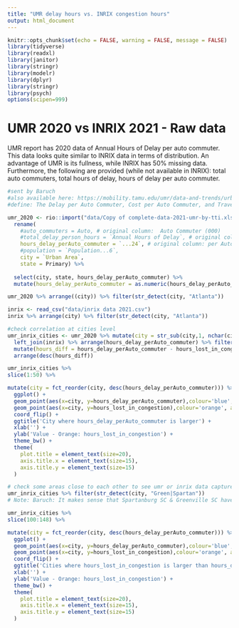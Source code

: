 ```yaml
---
title: "UMR delay hours vs. INRIX congestion hours"
output: html_document
---
```


```r
knitr::opts_chunk$set(echo = FALSE, warning = FALSE, message = FALSE)
library(tidyverse)
library(readxl)
library(janitor)
library(stringr)
library(modelr)
library(dplyr)
library(stringr)
library(psych)
options(scipen=999)
```

# UMR 2020 vs INRIX 2021 - Raw data
UMR report has 2020 data of Annual Hours of Delay per auto commuter. This data looks quite similar to INRIX data in terms of distribution. An advantage of UMR is its fullness, while INRIX has 50% missing data. Furthermore, the following are provided (while not available in INRIX): total auto commuters, total hours of delay, hours of delay per auto commuter. 

```r
#sent by Baruch
#also available here: https://mobility.tamu.edu/umr/data-and-trends/urban-areas-in-the-study/#other-urban-areas
#define: The Delay per Auto Commuter, Cost per Auto Commuter, and Travel Time Index are estimates of the congestion effects on individuals. https://mobility.tamu.edu/umr/media-information/answers-to-many-of-your-questions/

umr_2020 <- rio::import("data/Copy of complete-data-2021-umr-by-tti.xlsx") %>% filter(Year == "2020") %>% 
  rename(
    #auto_commuters = Auto, # original column:  Auto Commuter (000)
    #total_delay_person_hours = `Annual Hours of Delay`, # original column: " Total Delay (Person-Hours) (000) " 
    hours_delay_perAuto_commuter = `...24`, # original column: per Auto Commuter
    #population = `Population...6`, 
    city = `Urban Area`, 
    state = Primary) %>% 
  
  select(city, state, hours_delay_perAuto_commuter) %>% 
  mutate(hours_delay_perAuto_commuter = as.numeric(hours_delay_perAuto_commuter)) 

umr_2020 %>% arrange((city)) %>% filter(str_detect(city, "Atlanta"))
```

```r
inrix <- read_csv("data/inrix data 2021.csv")
inrix %>% arrange(city) %>% filter(str_detect(city, "Atlanta"))


```

```r
#check correlation at cities level 
umr_inrix_cities <- umr_2020 %>% mutate(city = str_sub(city,1, nchar(city)-3)) %>% 
  left_join(inrix) %>% arrange(hours_delay_perAuto_commuter) %>% filter(!is.na(hours_lost_in_congestion)) %>% 
  mutate(hours_diff = hours_delay_perAuto_commuter - hours_lost_in_congestion) %>% 
  arrange(desc(hours_diff))

umr_inrix_cities %>% 
slice(1:50) %>% 

mutate(city = fct_reorder(city, desc(hours_delay_perAuto_commuter))) %>%
  ggplot() +
  geom_point(aes(x=city, y=hours_delay_perAuto_commuter),colour='blue', alpha=.6) + 
  geom_point(aes(x=city, y=hours_lost_in_congestion),colour='orange', alpha=.6) + 
  coord_flip() +
  ggtitle('City where hours_delay_perAuto_commuter is larger') + 
  xlab('') + 
  ylab('Value - Orange: hours_lost_in_congestion') + 
  theme_bw() + 
  theme(
    plot.title = element_text(size=20),
    axis.title.x = element_text(size=15),
    axis.title.y = element_text(size=15)
  )


```
```r
# check some areas close to each other to see umr or inrix data capture better. 
umr_inrix_cities %>% filter(str_detect(city, "Green|Spartan"))
# Note: Baruch: It makes sense that Spartanburg SC & Greenville	SC have the same hours
```


```r
umr_inrix_cities %>% 
slice(100:148) %>% 

mutate(city = fct_reorder(city, desc(hours_delay_perAuto_commuter))) %>%
  ggplot() +
  geom_point(aes(x=city, y=hours_delay_perAuto_commuter),colour='blue', alpha=.6) + 
  geom_point(aes(x=city, y=hours_lost_in_congestion),colour='orange', alpha=.6) + 
  coord_flip() +
  ggtitle('Cities where hours_lost_in_congestion is larger than hours_delay_perAuto_commuter ') + 
  xlab('') + 
  ylab('Value - Orange: hours_lost_in_congestion') + 
  theme_bw() + 
  theme(
    plot.title = element_text(size=20),
    axis.title.x = element_text(size=15),
    axis.title.y = element_text(size=15)
  )
```



